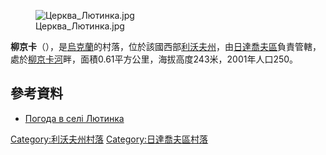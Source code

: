 [[Image:Церква_Лютинка.jpg|right]]

{{coord|49|13|33|N|24|17|56|E|scale:100000|display=title}}

'''柳京卡'''（{{lang-uk|Лютинка}}），是[[烏克蘭|烏克蘭]]的村落，位於該國西部[[利沃夫州|利沃夫州]]，由[[日達喬夫區|日達喬夫區]]負責管轄，處於[[柳京卡河|柳京卡河]]畔，面積0.61平方公里，海拔高度243米，2001年人口250。

==參考資料==
* [http://weather.in.ua/ua/l'vovskaja/14231 Погода в селі Лютинка] {{Wayback|url=http://weather.in.ua/ua/l%27vovskaja/14231 |date=20201126214331 }}

{{DEFAULTSORT:Лютинка}}
[[Category:利沃夫州村落|Category:利沃夫州村落]]
[[Category:日達喬夫區村落|Category:日達喬夫區村落]]


{{Lviv-geo-stub}}